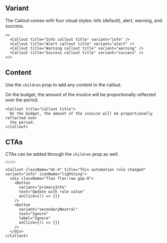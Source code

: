 
## Variant

The Callout comes with four visual styles: info (default), alert, warning, and success.

<Preview className="grid">
  <Callout title="Info callout title" variant="info" />
  <Callout title="Alert callout title" variant="alert" />
  <Callout title="Warning callout title" variant="warning" />
  <Callout title="Success callout title" variant="success" />
</Preview>

```tsx sandbox
<>
  <Callout title="Info callout title" variant="info" />
  <Callout title="Alert callout title" variant="alert" />
  <Callout title="Warning callout title" variant="warning" />
  <Callout title="Success callout title" variant="success" />
</>
```

## Content

Use the `children` prop to add any content to the callout.

<Preview className="grid">
  <Callout title="Callout title">
    On the budget, the amount of the invoice will be proportionally reflected
    over the period.
  </Callout>
</Preview>

```tsx sandbox
<Callout title="Callout title">
  On the budget, the amount of the invoice will be proportionally reflected over
  the period.
</Callout>
```

## CTAs

CTAs can be added through the `children` prop as well.

<Preview className="grid">
  <Callout className="mt-4" title="This automation rule changed" variant="info" iconName="lightning">
    <div className="flex flex-row gap-8">
      <Button
        variant="primaryInfo"
        text="Update with rule value"
      />
      <Button
        variant="secondaryNeutral"
        text="Ignore"
        label="Ignore"
      />
    </div>
  </Callout>
</Preview>

```tsx sandbox
<Callout className="mt-4" title="This automation rule changed" variant="info" iconName="lightning">
  <div className="flex flex-row gap-8">
    <Button
      variant="primaryInfo"
      text="Update with rule value"
      onClick={() => {}}
    />
    <Button
      variant="secondaryNeutral"
      text="Ignore"
      label="Ignore"
      onClick={() => {}}
    />
  </div>
</Callout>
```
